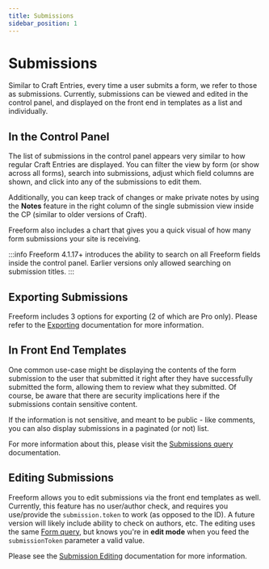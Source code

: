```yaml
---
title: Submissions
sidebar_position: 1
---
```





# Submissions

Similar to Craft Entries, every time a user submits a form, we refer to those as submissions. Currently, submissions can be viewed and edited in the control panel, and displayed on the front end in templates as a list and individually.

## In the Control Panel

The list of submissions in the control panel appears very similar to how regular Craft Entries are displayed. You can filter the view by form (or show across all forms), search into submissions, adjust which field columns are shown, and click into any of the submissions to edit them.

Additionally, you can keep track of changes or make private notes by using the **Notes** feature in the right column of the single submission view inside the CP (similar to older versions of Craft).

Freeform also includes a chart that gives you a quick visual of how many form submissions your site is receiving.

:::info
Freeform 4.1.17+ introduces the ability to search on all Freeform fields inside the control panel. Earlier versions only allowed searching on submission titles.
:::

<Photo img={SubmissionsListPhoto} alt="Submissions" />
<Photo img={SubmissionsDetailPhoto} alt="Edit Submissions" />

## Exporting Submissions

Freeform includes 3 options for exporting (2 of which are Pro only). Please refer to the [Exporting](./exporting.mdx) documentation for more information.

## In Front End Templates

One common use-case might be displaying the contents of the form submission to the user that submitted it right after they have successfully submitted the form, allowing them to review what they submitted. Of course, be aware that there are security implications here if the submissions contain sensitive content.

If the information is not sensitive, and meant to be public - like comments, you can also display submissions in a paginated (or not) list.

For more information about this, please visit the [Submissions query](../templates/queries/submissions.mdx) documentation.

## Editing Submissions<Badge type="pro" text="Pro" />

Freeform allows you to edit submissions via the front end templates as well. Currently, this feature has no user/author check, and requires you use/provide the `submission.token` to work (as opposed to the ID). <secret>A future version will likely include ability to check on authors, etc.</secret> The editing uses the same [Form query](./../templates/queries/form.mdx), but knows you're in **edit mode** when you feed the `submissionToken` parameter a valid value.

Please see the [Submission Editing](./submission-editing.mdx) documentation for more information.
